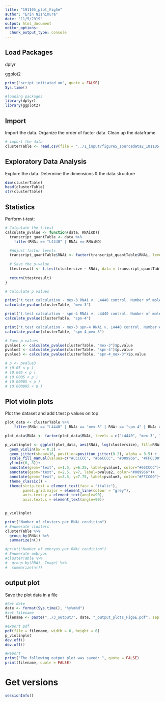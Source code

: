 ```yaml
---
title: "191105_plot_Fig5e"
author: "Erin Nishimura"
date: "11/5/2019"
output: html_document
editor_options: 
  chunk_output_type: console
---
```


## Load Packages

dplyr  

ggplot2

```r

print("script initiated on", quote = FALSE)
Sys.time()

#loading packages
library(dplyr)
library(ggplot2)

```


## Import

Import the data. Organize the order of factor data. Clean up the dataframe.

```r

# import the data
clusterTable <- read.csv(file = "../1_input/figure5_sourcedata2_101105.txt", header = TRUE) 

```

## Exploratory Data Analysis

Explore the data. Determine the dimensions & the data structure

```r
dim(clusterTable)
head(clusterTable)
str(clusterTable)
```


## Statistics 

Perform t-test:

```r

# Calculate the t-test
calculate_pvalue <- function(data, RNAiKD){
  transcript_quantTable <- data %>%
    filter(RNAi == "L4440" | RNAi == RNAiKD)

  #Adjust factor levels
  transcript_quantTable$RNAi <- factor(transcript_quantTable$RNAi, levels = c("L4440", RNAiKD))
  
  # Save the p-value
  ttestresult <- t.test(clustersize ~ RNAi, data = transcript_quantTable)
  
  return(ttestresult)
}

# Calculate p values

print("t.test calculation - mex-3 RNAi v. L4440 control. Number of molecules per cluster")
calculate_pvalue(clusterTable, "mex-3")

print("t.test calculation - spn-4 RNAi v. L4440 control. Number of molecules per cluster")
calculate_pvalue(clusterTable, "spn-4")

print("t.test calculation - mex-3 spn-4 RNAi v. L4440 control. Number of molecules per cluster")
calculate_pvalue(clusterTable, "spn-4_mex-3")

# Save p values
pvalue1 <- calculate_pvalue(clusterTable, "mex-3")$p.value
pvalue2 <- calculate_pvalue(clusterTable, "spn-4")$p.value
pvalue3 <- calculate_pvalue(clusterTable, "spn-4_mex-3")$p.value

# p <- pvalue3
# (0.05 < p )
# (0.005 < p )
# (0.0005 < p )
# (0.00005 < p )
# (0.000005 < p )
```

## Plot violin plots 

Plot the dataset and add t.test p values on top

```r
plot_data <- clusterTable %>%
    filter(RNAi == "L4440" | RNAi == "mex-3" | RNAi == "spn-4" | RNAi == "spn-4_mex-3")

plot_data$RNAi <- factor(plot_data$RNAi, levels = c("L4440", "mex-3", "spn-4", "spn-4_mex-3"))

p_violinplot <- ggplot(plot_data, aes(RNAi, log(clustersize), fill=RNAi)) +
  geom_violin(bw = 0.2) +
  geom_jitter(shape=16, position=position_jitter(0.2), alpha = 0.5) +
  scale_fill_manual(values=c("#CCCCCC", "#66CCCC", "#009966", "#FFCC00")) +
  ylim(c(0, 8))+
  annotate(geom="text", x=1.5, y=6.25, label=pvalue1, color="#66CCCC")+
  annotate(geom="text", x=2.5, y=7, label=pvalue2, color="#009966")+
  annotate(geom="text", x=3.5, y=7.75, label=pvalue3, color="#FFCC00")+
  theme_classic() + 
  theme(strip.text = element_text(face = "italic"),
        panel.grid.major = element_line(colour = "grey"), 
        axis.text.y = element_text(angle=90), 
        axis.text.x = element_text(angle=90))
  

p_violinplot

print("Number of clusters per RNAi condition")
# Enumerate clusters
clusterTable %>%
  group_by(RNAi) %>% 
  summarize(n())

#print("Number of embryos per RNAi condition")
# Enumerate embryos
#clusterTable %>%
#  group_by(RNAi, Image) %>% 
#  summarize(n())

```

## output plot

Save the plot data in a file 

```r

#Set date
date <- format(Sys.time(), "%y%m%d")
#set filename
filename <- paste("../3_output/", date, "_output_plots_Fig6E.pdf", sep = "")

#export pdf
pdf(file = filename, width = 6, height = 6)
p_violinplot
dev.off()
dev.off()

#Report
print("The following output plot was saved: ", quote = FALSE)
print(filename, quote = FALSE)


```


# Get versions

```r
sessionInfo()
```
